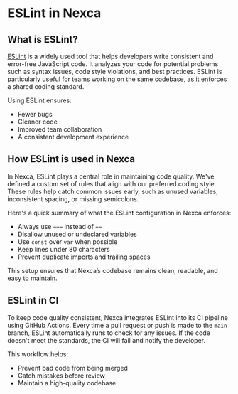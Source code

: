 # ESLint in Nexca

## What is ESLint?

[ESLint](https://eslint.org/) is a widely used tool that helps developers write consistent and error-free JavaScript code. It analyzes your code for potential problems such as syntax issues, code style violations, and best practices. ESLint is particularly useful for teams working on the same codebase, as it enforces a shared coding standard.

Using ESLint ensures:
- Fewer bugs
- Cleaner code
- Improved team collaboration
- A consistent development experience

## How ESLint is used in Nexca

In Nexca, ESLint plays a central role in maintaining code quality. We've defined a custom set of rules that align with our preferred coding style. These rules help catch common issues early, such as unused variables, inconsistent spacing, or missing semicolons.

Here's a quick summary of what the ESLint configuration in Nexca enforces:
- Always use `===` instead of `==`
- Disallow unused or undeclared variables
- Use `const` over `var` when possible
- Keep lines under 80 characters
- Prevent duplicate imports and trailing spaces

This setup ensures that Nexca’s codebase remains clean, readable, and easy to maintain.

## ESLint in CI

To keep code quality consistent, Nexca integrates ESLint into its CI pipeline using GitHub Actions. Every time a pull request or push is made to the `main` branch, ESLint automatically runs to check for any issues. If the code doesn't meet the standards, the CI will fail and notify the developer.

This workflow helps:
- Prevent bad code from being merged
- Catch mistakes before review
- Maintain a high-quality codebase